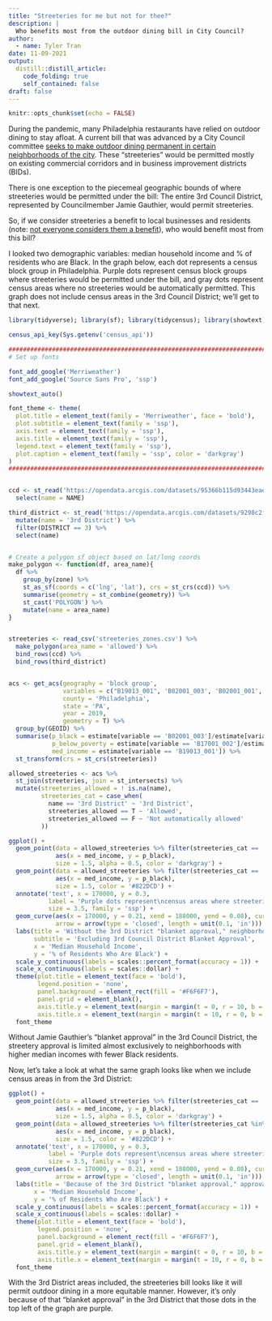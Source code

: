```yaml
---
title: "Streeteries for me but not for thee?"
description: |
  Who benefits most from the outdoor dining bill in City Council?
author:
  - name: Tyler Tran
date: 11-09-2021
output:
  distill::distill_article:
    code_folding: true
    self_contained: false
draft: false
---
```



```r
knitr::opts_chunk$set(echo = FALSE)
```


During the pandemic, many Philadelphia restaurants have relied on outdoor dining to stay afloat. A current bill that was advanced by a City Council committee [seeks to make outdoor dining permanent in certain neighborhoods of the city](https://www.inquirer.com/news/streeteries-outdoor-dining-council-prerogative-food-20211109.html). These "streeteries" would be permitted mostly on existing commercial corridors and in business improvement districts (BIDs).

There is one exception to the piecemeal geographic bounds of where streeteries would be permitted under the bill: The entire 3rd Council District, represented by Councilmember Jamie Gauthier, would permit streeteries.

So, if we consider streeteries a benefit to local businesses and residents (note: [not everyone considers them a benefit](https://www.inquirer.com/opinion/commentary/streeteries-outdoor-dining-allan-domb-disability-20211006.html)), who would benefit most from this bill?

I looked two demographic variables: median household income and % of residents who are Black. In the graph below, each dot represents a census block group in Philadelphia. Purple dots represent census block groups where streeteries would be permitted under the bill, and gray dots represent census areas where no streeteries would be automatically permitted. This graph does not include census areas in the 3rd Council District; we'll get to that next.


```r

library(tidyverse); library(sf); library(tidycensus); library(showtext)

census_api_key(Sys.getenv('census_api'))

#########################################################################
# Set up fonts

font_add_google('Merriweather')
font_add_google('Source Sans Pro', 'ssp')

showtext_auto()

font_theme <- theme(
  plot.title = element_text(family = 'Merriweather', face = 'bold'),
  plot.subtitle = element_text(family = 'ssp'),
  axis.text = element_text(family = 'ssp'),
  axis.title = element_text(family = 'ssp'),
  legend.text = element_text(family = 'ssp'),
  plot.caption = element_text(family = 'ssp', color = 'darkgray')
)
#########################################################################


ccd <- st_read('https://opendata.arcgis.com/datasets/95366b115d93443eae4cc6f498cb3ca3_0.geojson') %>%
  select(name = NAME)

third_district <- st_read('https://opendata.arcgis.com/datasets/9298c2f3fa3241fbb176ff1e84d33360_0.geojson') %>%
  mutate(name = '3rd District') %>%
  filter(DISTRICT == 3) %>%
  select(name)


# Create a polygon sf object based on lat/long coords
make_polygon <- function(df, area_name){
  df %>%
    group_by(zone) %>%
    st_as_sf(coords = c('lng', 'lat'), crs = st_crs(ccd)) %>%
    summarise(geometry = st_combine(geometry)) %>%
    st_cast('POLYGON') %>%
    mutate(name = area_name)
}


streeteries <- read_csv('streeteries_zones.csv') %>%
  make_polygon(area_name = 'allowed') %>%
  bind_rows(ccd) %>%
  bind_rows(third_district)


acs <- get_acs(geography = 'block group', 
               variables = c("B19013_001", 'B02001_003', 'B02001_001', 'B17001_002', 'B17001_001'), 
               county = 'Philadelphia',
               state = 'PA', 
               year = 2019,
               geometry = T) %>%
  group_by(GEOID) %>%
  summarise(p_black = estimate[variable == 'B02001_003']/estimate[variable == 'B02001_001'],
            p_below_poverty = estimate[variable == 'B17001_002']/estimate[variable == 'B17001_001'],
            med_income = estimate[variable == 'B19013_001']) %>%
  st_transform(crs = st_crs(streeteries))

allowed_streeteries <- acs %>%
  st_join(streeteries, join = st_intersects) %>%
  mutate(streeteries_allowed = ! is.na(name),
         streeteries_cat = case_when(
           name == '3rd District' ~ '3rd District',
           streeteries_allowed == T ~ 'Allowed',
           streeteries_allowed == F ~ 'Not automatically allowed'
         ))

ggplot() +
  geom_point(data = allowed_streeteries %>% filter(streeteries_cat == 'Not automatically allowed'),
             aes(x = med_income, y = p_black),
             size = 1.5, alpha = 0.5, color = 'darkgray') +
  geom_point(data = allowed_streeteries %>% filter(streeteries_cat == 'Allowed'),
             aes(x = med_income, y = p_black),
             size = 1.5, color = '#822DCD') +
  annotate('text', x = 170000, y = 0.3,
           label = 'Purple dots represent\ncensus areas where streeteries\nare permitted under the bill',
           size = 3.5, family = 'ssp') +
  geom_curve(aes(x = 170000, y = 0.21, xend = 188000, yend = 0.08), curvature = 0.3,
             arrow = arrow(type = 'closed', length = unit(0.1, 'in'))) +
  labs(title = 'Without the 3rd District "blanket approval," neighborhoods with higher incomes\nand fewer Black residents benefit most from the proposed streeteries bill',
       subtitle = 'Excluding 3rd Council District Blanket Approval',
       x = 'Median Household Income',
       y = '% of Residents Who Are Black') +
  scale_y_continuous(labels = scales::percent_format(accuracy = 1)) +
  scale_x_continuous(labels = scales::dollar) +
  theme(plot.title = element_text(face = 'bold'),
        legend.position = 'none',
        panel.background = element_rect(fill = '#F6F6F7'),
        panel.grid = element_blank(),
        axis.title.y = element_text(margin = margin(t = 0, r = 10, b = 0, l = 0)),
        axis.title.x = element_text(margin = margin(t = 10, r = 0, b = 0, l = 0))) +
  font_theme
```

Without Jamie Gauthier's "blanket approval" in the 3rd Council District, the streetery approval is limited almost exclusively to neighborhoods with higher median incomes with fewer Black residents.

Now, let's take a look at what the same graph looks like when we include census areas in from the 3rd District:

```r

ggplot() +
  geom_point(data = allowed_streeteries %>% filter(streeteries_cat == 'Not automatically allowed'),
             aes(x = med_income, y = p_black),
             size = 1.5, alpha = 0.5, color = 'darkgray') +
  geom_point(data = allowed_streeteries %>% filter(streeteries_cat %in% c('Allowed', '3rd District')),
             aes(x = med_income, y = p_black),
             size = 1.5, color = '#822DCD') +
  annotate('text', x = 170000, y = 0.3,
           label = 'Purple dots represent\ncensus areas where streeteries\nare permitted under the bill',
           size = 3.5, family = 'ssp') +
  geom_curve(aes(x = 170000, y = 0.21, xend = 188000, yend = 0.08), curvature = 0.3,
             arrow = arrow(type = 'closed', length = unit(0.1, 'in'))) +
  labs(title = 'Because of the 3rd District "blanket approval," approval for streeteries is not\nlimited to higher-income neighborhoods',
       x = 'Median Household Income',
       y = '% of Residents Who Are Black') +
  scale_y_continuous(labels = scales::percent_format(accuracy = 1)) +
  scale_x_continuous(labels = scales::dollar) +
  theme(plot.title = element_text(face = 'bold'),
        legend.position = 'none',
        panel.background = element_rect(fill = '#F6F6F7'),
        panel.grid = element_blank(),
        axis.title.y = element_text(margin = margin(t = 0, r = 10, b = 0, l = 0)),
        axis.title.x = element_text(margin = margin(t = 10, r = 0, b = 0, l = 0))) +
  font_theme

```

With the 3rd District areas included, the streeteries bill looks like it will permit outdoor dining in a more equitable manner. However, it's only because of that "blanket approval" in the 3rd District that those dots in the top left of the graph are purple.